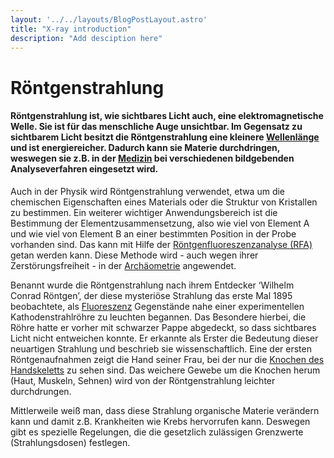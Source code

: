 ```yaml
---
layout: '../../layouts/BlogPostLayout.astro'
title: "X-ray introduction"
description: "Add desciption here"
---
```

# Röntgenstrahlung

#### Röntgenstrahlung ist, wie sichtbares Licht auch, eine elektromagnetische Welle. Sie ist für das menschliche Auge unsichtbar. Im Gegensatz zu sichtbarem Licht besitzt die Röntgenstrahlung eine kleinere <a href="/keywords/Wavelength-energy-frequency/">Wellenlänge</a> und ist energiereicher. Dadurch kann sie Materie durchdringen, weswegen sie z.B. in der <a href="/keywords/Medical-use-Xray/">Medizin</a> bei verschiedenen bildgebenden Analyseverfahren eingesetzt wird. 

Auch in der Physik wird Röntgenstrahlung verwendet, etwa um die chemischen Eigenschaften eines Materials oder die Struktur von Kristallen zu bestimmen. Ein weiterer wichtiger Anwendungsbereich ist die Bestimmung der Elementzusammensetzung, also wie viel von Element A und wie viel von Element B an einer bestimmten Position in der Probe vorhanden sind. Das kann mit Hilfe der <a href="/keywords/XRF">Röntgenfluoreszenzanalyse (RFA)</a> getan werden kann. Diese Methode wird - auch wegen ihrer Zerstörungsfreiheit - in der <a href="/keywords/Archeometry/">Archäometrie</a> angewendet.

Benannt wurde die Röntgenstrahlung nach ihrem Entdecker ‘Wilhelm Conrad Röntgen’, der diese mysteriöse Strahlung das erste Mal 1895 beobachtete, als <a href="/keywords/Fluorescence/">Fluoreszenz</a> Gegenstände nahe einer experimentellen Kathodenstrahlröhre zu leuchten begannen. Das Besondere hierbei, die Röhre hatte er vorher mit schwarzer Pappe abgedeckt, so dass sichtbares Licht nicht entweichen konnte. Er erkannte als Erster die Bedeutung dieser neuartigen Strahlung und beschrieb sie wissenschaftlich. Eine der ersten Röntgenaufnahmen zeigt die Hand seiner Frau, bei der nur die  <a href="/keywords/Medical-use-Xray/">Knochen des Handskeletts</a> zu sehen sind. Das weichere Gewebe um die Knochen herum (Haut, Muskeln, Sehnen) wird von der Röntgenstrahlung leichter durchdrungen.

Mittlerweile weiß man, dass diese Strahlung organische Materie verändern kann und damit z.B. Krankheiten wie Krebs hervorrufen kann. Deswegen gibt es spezielle Regelungen, die die gesetzlich zulässigen Grenzwerte (Strahlungsdosen) festlegen.
